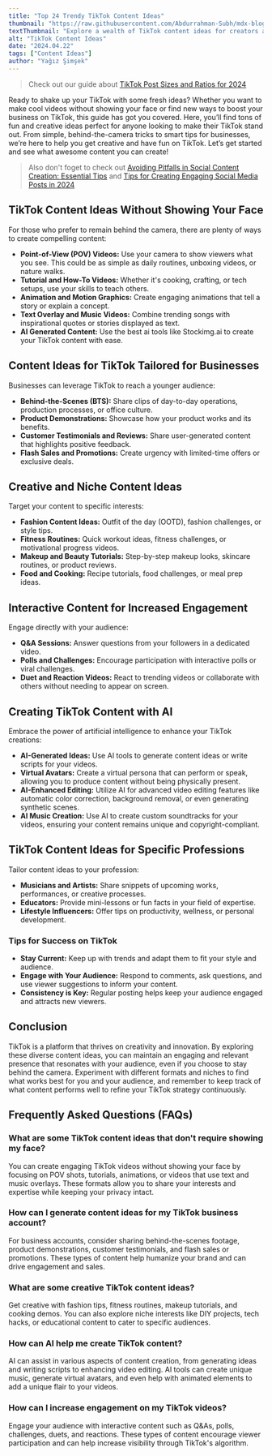 ```yaml
---
title: "Top 24 Trendy TikTok Content Ideas"
thumbnail: "https://raw.githubusercontent.com/Abdurrahman-Subh/mdx-blog/main/images/tiktok-girl.png"
textThumbnail: "Explore a wealth of TikTok content ideas for creators and businesses alike. Whether you're camera-shy or a budding influencer, find unique ways to engage your audience without showing your face, leverage AI tools for innovative content, and boost interaction with interactive formats."
alt: "TikTok Content Ideas"
date: "2024.04.22"
tags: ["Content Ideas"]
author: "Yağız Şimşek"
---
```


<CustomImage
    src="https://raw.githubusercontent.com/Abdurrahman-Subh/mdx-blog/main/images/tiktok-girl.png"
    alt="a tiktok girl dancing"
/>

> Check out our guide about [TikTok Post Sizes and Ratios for 2024](https://stockimg.ai/blog/social-media/tiktok-post-sizes-and-ratios)

Ready to shake up your TikTok with some fresh ideas? Whether you want to make cool videos without showing your face or find new ways to boost your business on TikTok, this guide has got you covered. Here, you’ll find tons of fun and creative ideas perfect for anyone looking to make their TikTok stand out. From simple, behind-the-camera tricks to smart tips for businesses, we’re here to help you get creative and have fun on TikTok. Let’s get started and see what awesome content you can create!

> Also don't foget to check out [Avoiding Pitfalls in Social Content Creation: Essential Tips](https://stockimg.ai/blog/design-and-creativity/avoiding-pitfalls-in-social-content-creation) and [Tips for Creating Engaging Social Media Posts in 2024](https://stockimg.ai/blog/design-and-creativity/tips-for-creating-engaging-social-media-posts)

## TikTok Content Ideas Without Showing Your Face

<CustomImage
    src="https://media.stockimg.ai/image/ATB19ms2FoCu.png"
    alt="couple dancing, silhouette"
/>

For those who prefer to remain behind the camera, there are plenty of ways to create compelling content:

- **Point-of-View (POV) Videos:** Use your camera to show viewers what you see. This could be as simple as daily routines, unboxing videos, or nature walks.
- **Tutorial and How-To Videos:** Whether it's cooking, crafting, or tech setups, use your skills to teach others.
- **Animation and Motion Graphics:** Create engaging animations that tell a story or explain a concept.
- **Text Overlay and Music Videos:** Combine trending songs with inspirational quotes or stories displayed as text.
- **AI Generated Content:** Use the best ai tools like Stockimg.ai to create your TikTok content with ease.

## Content Ideas for TikTok Tailored for Businesses

<CustomImage
    src="https://raw.githubusercontent.com/Abdurrahman-Subh/mdx-blog/main/images/businesswoman-phone.png"
    alt="a businesswoman checking her phone"
/>

Businesses can leverage TikTok to reach a younger audience:

- **Behind-the-Scenes (BTS):** Share clips of day-to-day operations, production processes, or office culture.
- **Product Demonstrations:** Showcase how your product works and its benefits.
- **Customer Testimonials and Reviews:** Share user-generated content that highlights positive feedback.
- **Flash Sales and Promotions:** Create urgency with limited-time offers or exclusive deals.

## Creative and Niche Content Ideas

<CustomImage
    src="https://media.stockimg.ai/image/tE2AFg8pxsZl.png"
    alt="makeup elements, such as lipsticks, eyeshadows, and brushes, without depicting the actual face of a woman"
/>

Target your content to specific interests:

- **Fashion Content Ideas:** Outfit of the day (OOTD), fashion challenges, or style tips.
- **Fitness Routines:** Quick workout ideas, fitness challenges, or motivational progress videos.
- **Makeup and Beauty Tutorials:** Step-by-step makeup looks, skincare routines, or product reviews.
- **Food and Cooking:** Recipe tutorials, food challenges, or meal prep ideas.

## Interactive Content for Increased Engagement

<CustomImage
    src="https://raw.githubusercontent.com/Abdurrahman-Subh/mdx-blog/main/images/tiktok-girl2.png"
    alt="tiktok girl doing Q&A sessions with her auidence online"
/>

Engage directly with your audience:

- **Q&A Sessions:** Answer questions from your followers in a dedicated video.
- **Polls and Challenges:** Encourage participation with interactive polls or viral challenges.
- **Duet and Reaction Videos:** React to trending videos or collaborate with others without needing to appear on screen.

## Creating TikTok Content with AI

<CustomImage
    src="https://media.stockimg.ai/image/cDiAnj_294kY.png"
    alt="ai tiktok content example"
/>

Embrace the power of artificial intelligence to enhance your TikTok creations:

- **AI-Generated Ideas:** Use AI tools to generate content ideas or write scripts for your videos.
- **Virtual Avatars:** Create a virtual persona that can perform or speak, allowing you to produce content without being physically present.
- **AI-Enhanced Editing:** Utilize AI for advanced video editing features like automatic color correction, background removal, or even generating synthetic scenes.
- **AI Music Creation:** Use AI to create custom soundtracks for your videos, ensuring your content remains unique and copyright-compliant.

## TikTok Content Ideas for Specific Professions

<CustomImage
    src="https://raw.githubusercontent.com/Abdurrahman-Subh/mdx-blog/main/images/bass-girl.png"
    alt="a woman with a school uniform playing electrical bass guitar"
/>

Tailor content ideas to your profession:

- **Musicians and Artists:** Share snippets of upcoming works, performances, or creative processes.
- **Educators:** Provide mini-lessons or fun facts in your field of expertise.
- **Lifestyle Influencers:** Offer tips on productivity, wellness, or personal development.


### Tips for Success on TikTok

- **Stay Current:** Keep up with trends and adapt them to fit your style and audience.
- **Engage with Your Audience:** Respond to comments, ask questions, and use viewer suggestions to inform your content.
- **Consistency is Key:** Regular posting helps keep your audience engaged and attracts new viewers.

## Conclusion

TikTok is a platform that thrives on creativity and innovation. By exploring these diverse content ideas, you can maintain an engaging and relevant presence that resonates with your audience, even if you choose to stay behind the camera. Experiment with different formats and niches to find what works best for you and your audience, and remember to keep track of what content performs well to refine your TikTok strategy continuously.

## Frequently Asked Questions (FAQs)

### What are some TikTok content ideas that don't require showing my face?

You can create engaging TikTok videos without showing your face by focusing on POV shots, tutorials, animations, or videos that use text and music overlays. These formats allow you to share your interests and expertise while keeping your privacy intact.

### How can I generate content ideas for my TikTok business account?

For business accounts, consider sharing behind-the-scenes footage, product demonstrations, customer testimonials, and flash sales or promotions. These types of content help humanize your brand and can drive engagement and sales.

### What are some creative TikTok content ideas?

Get creative with fashion tips, fitness routines, makeup tutorials, and cooking demos. You can also explore niche interests like DIY projects, tech hacks, or educational content to cater to specific audiences.

### How can AI help me create TikTok content?

AI can assist in various aspects of content creation, from generating ideas and writing scripts to enhancing video editing. AI tools can create unique music, generate virtual avatars, and even help with animated elements to add a unique flair to your videos.

### How can I increase engagement on my TikTok videos?

Engage your audience with interactive content such as Q&As, polls, challenges, duets, and reactions. These types of content encourage viewer participation and can help increase visibility through TikTok's algorithm.